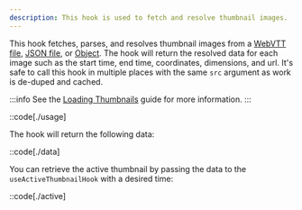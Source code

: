 ```yaml
---
description: This hook is used to fetch and resolve thumbnail images.
---
```


This hook fetches, parses, and resolves thumbnail images from a [WebVTT file][thumbnails-vtt],
[JSON file][thumbnails-json], or [Object][thumbnails-object]. The hook will return the resolved
data for each image such as the start time, end time, coordinates, dimensions, and url. It's safe
to call this hook in multiple places with the same `src` argument as work is de-duped and cached.

:::info
See the [Loading Thumbnails][loading] guide for more information.
:::

::code[./usage]

The hook will return the following data:

::code[./data]

You can retrieve the active thumbnail by passing the data to the `useActiveThumbnailHook` with
a desired time:

::code[./active]

[thumbnails-vtt]: /docs/player/core-concepts/loading#vtt
[thumbnails-json]: /docs/player/core-concepts/loading#json
[thumbnails-object]: /docs/player/core-concepts/loading#objects
[loading]: /docs/player/core-concepts/loading#thumbnails
